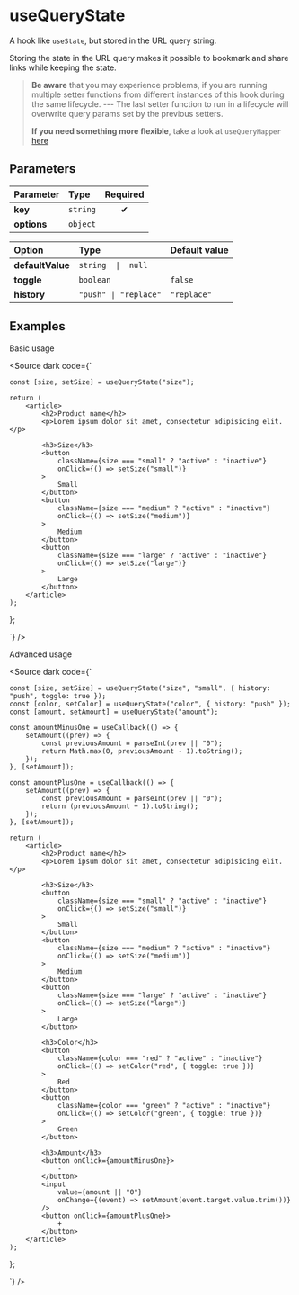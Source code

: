 
# useQueryState

A hook like `useState`, but stored in the URL query string.

Storing the state in the URL query makes it possible to bookmark and share
links while keeping the state.

> **Be aware** that you may experience problems, if you are running multiple
> setter functions from different instances of this hook during the same
> lifecycle. --- The last setter function to run in a lifecycle will overwrite
> query params set by the previous setters.
>
> **If you need something more flexible**, take a look at `useQueryMapper` [here](/?path=/docs/react-hooks-usequerymapper--docs)

## Parameters

| Parameter        | Type               | Required |
| :--------------- | :----------------- | :------: |
| **key**          | `string`           |    ✔    |
| **options**      | `object`           |          |

| Option           | Type                  | Default value |
| :--------------- | :-------------------- | :------------ |
| **defaultValue** | `string  \|  null`    |               |
| **toggle**       | `boolean`             | `false`       |
| **history**      | `"push" \| "replace"` | `"replace"`   |

## Examples

Basic usage

<Source dark code={`

    const [size, setSize] = useQueryState("size");

    return (
        <article>
            <h2>Product name</h2>
            <p>Lorem ipsum dolor sit amet, consectetur adipisicing elit.</p>

            <h3>Size</h3>
            <button
                className={size === "small" ? "active" : "inactive"}
                onClick={() => setSize("small")}
            >
                Small
            </button>
            <button
                className={size === "medium" ? "active" : "inactive"}
                onClick={() => setSize("medium")}
            >
                Medium
            </button>
            <button
                className={size === "large" ? "active" : "inactive"}
                onClick={() => setSize("large")}
            >
                Large
            </button>
        </article>
    );
};

`} />

Advanced usage

<Source dark code={`

    const [size, setSize] = useQueryState("size", "small", { history: "push", toggle: true });
    const [color, setColor] = useQueryState("color", { history: "push" });
    const [amount, setAmount] = useQueryState("amount");

    const amountMinusOne = useCallback(() => {
        setAmount((prev) => {
            const previousAmount = parseInt(prev || "0");
            return Math.max(0, previousAmount - 1).toString();
        });
    }, [setAmount]);

    const amountPlusOne = useCallback(() => {
        setAmount((prev) => {
            const previousAmount = parseInt(prev || "0");
            return (previousAmount + 1).toString();
        });
    }, [setAmount]);

    return (
        <article>
            <h2>Product name</h2>
            <p>Lorem ipsum dolor sit amet, consectetur adipisicing elit.</p>

            <h3>Size</h3>
            <button
                className={size === "small" ? "active" : "inactive"}
                onClick={() => setSize("small")}
            >
                Small
            </button>
            <button
                className={size === "medium" ? "active" : "inactive"}
                onClick={() => setSize("medium")}
            >
                Medium
            </button>
            <button
                className={size === "large" ? "active" : "inactive"}
                onClick={() => setSize("large")}
            >
                Large
            </button>

            <h3>Color</h3>
            <button
                className={color === "red" ? "active" : "inactive"}
                onClick={() => setColor("red", { toggle: true })}
            >
                Red
            </button>
            <button
                className={color === "green" ? "active" : "inactive"}
                onClick={() => setColor("green", { toggle: true })}
            >
                Green
            </button>

            <h3>Amount</h3>
            <button onClick={amountMinusOne}>
                -
            </button>
            <input
                value={amount || "0"}
                onChange={(event) => setAmount(event.target.value.trim())}
            />
            <button onClick={amountPlusOne}>
                +
            </button>
        </article>
    );
};

`} />
